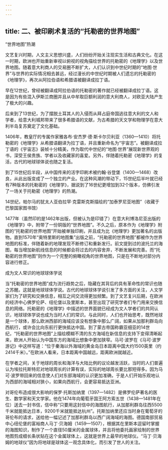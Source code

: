 ```yaml
---
---
---
```

title: 二、被印刷术复活的“托勒密的世界地图”
---





“世界地图”热潮


文艺复兴时期，人文主义思想兴盛，人们纷纷开始关注现实生活和古典文化。在这一时期，欧洲也开始重新审视以俯视的视角描绘世界的托勒密的《地理学》以及世界地图。随着意大利商人的交易圈不断扩大，人们认识到中世纪时期的“地图·世界”与世界的实际情况相去甚远，经过漫长的中世纪时期被人们遗忘的托勒密的《地理学》，再次从阿拉伯语和希腊语被翻译成拉丁语。

早在12世纪，曾经被翻译成阿拉伯语的托勒密的著作就已经被翻译成拉丁语。这是因为有些混入伊斯兰商圈并且从中牟取巨额利润的意大利商人，对欧亚大陆产生了极大的兴趣。

后来到了13世纪，为了摆脱土耳其人的入侵而从拜占庭帝国逃往意大利的文人和学者，给意大利城邦带来了很多希腊语的文献，为古希腊的天文学和物理学在意大利半岛复苏奠定了文化基础。

1406年，教皇厅的专属作家雅各布·安杰罗·德·斯卡尔贝利亚（1360—1410）将托勒密的《地理学》从希腊语翻译为拉丁语，并且重新命名为“宇宙志”。被翻译成拉丁语的《宇宙志》装帧十分精美，作为取代中世纪的“地图·世界”展现新世界观的书，深受王侯贵族、学者以及收藏家的喜爱。另外，伴随着托勒密《地理学》的复活，古代的地球球体说也随之复活。

到了15世纪后半段，从中国传来的活字印刷术被约翰·谷登堡（1400—1468）改良，从此出版变成了一个独立的产业。在这种风潮的带动下，15世纪后半叶就已经有7种版本的托勒密的《地理学》，据说到了16世纪更增加到32个版本，仿佛引发了一场关于托勒密《地理学》的热潮。

14世纪，帕尔马的犹太人亚伯拉罕·克雷斯克斯描绘的“加泰罗尼亚地图”（收藏于巴黎国家图书馆）



1477年（虽然印的是1462年出版，但被认为是印错了）在意大利博洛尼亚出版的《地理学》中，附带了一份铜版的“世界地图”。不久之后，原本作为《地理学》附图的“托勒密的世界地图”开始被单独印刷，并且成为比《地理学》更加著名的出版物。直到1570年“奥特里斯的地图集”出版之前，“托勒密的世界地图”都被作为世界地图的标准，伴随着新的地理发现不断修订和重新发行。前文提到过的波托兰的海图，每当增加新航线信息的时候都会将过去的内容舍弃，不断发展和完善。而“托勒密的世界地图”则作为一个完整的俯瞰视角的世界地图，只是在不断地对部分内容进行修正。





成为文人常识的地球球体学说


当“托勒密的世界地图”成为流行趋势之后，隐藏在其背后的具有革命性的常识也随之苏醒。这就是地球球体学说。古代的地球球体学说引发了多方面的关注，人文学家们为了研究和交换信息，相互之间交流得更加频繁。到了文艺复兴后期，在欧洲的经济中心佛罗伦萨、纽伦堡以及里斯本，甚至出现了研究学者们专门用来交换信息的网络。托勒密的《地理学》中描述的世界面貌已经成为文人学者们的共同认识，地球球体学说也成为当时人们的常识。与此同时，人们也开始思考，既然地球是一个球体，那么欧洲西部的海域应该没有想象中那么广阔，如果从加那利群岛向西航行，或许会比向东航行更快抵达中国。到了蒙古帝国称霸亚细亚的14世纪，“托勒密的世界地图”上描绘模糊不清的东方海域在新信息的支持下变得清晰起来，欧洲人开始认为中国东方的海域比想象中更加狭窄。马可·波罗在《马可·波罗游记》中这样写道：“位于秦海以外海域的黄金岛日本距离中国大约1500英里（约2414千米）。”在欧洲人看来，日本距离中国越远，距离欧洲就越近。

在学者之间，关于地球的周长和海洋与大陆比例的议论越发活跃，当时的人们普遍认为埃拉托斯特尼对地球周长的计算有误，实际的地球周长要比那短得多。因为马可·波罗带回来的信息使人们对东部海域的认识更加准确，于是人们开始乐观地认为西部的海域相对狭小，如果向西航行，会更容易抵达亚洲。

对哥伦布造成很大影响的保罗·托斯加纳里（1397—1482）是佛罗伦萨著名的医生、数学家和天文学家。他在1474年向葡萄牙国王阿方索五世（1438—1481年在位）送去一封书信，信中称“只要用这封信中的海图航行，从加那利群岛往西5500千米就能抵达日本，9200千米就能抵达杭州”。托斯加纳里还应当时身在葡萄牙的哥伦布的请求，送给他一幅记述了加那利群岛以西广阔海域的海图。德国南部贸易中心纽伦堡的富裕商人马丁·贝海姆（1459—1507），根据其在里斯本逗留时掌握的海图知识，制作了一个直径50厘米的金属球体，并且将他委托画家绘制的世界地图剪成细长条状贴在这个金属球体上，这就是世界上最早的地球仪。“马丁·贝海姆的地球仪”因为将地球是球体这一观念具体化，而引发了世人的关注。
